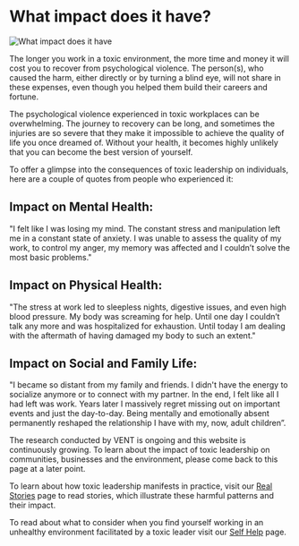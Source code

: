 # What impact does it have?

![What impact does it have](/images/getting_informed/What_impact_does_it_have.svg)

The longer you work in a toxic environment, the more time and money it will cost you to recover from psychological violence. The person(s), who caused the harm, either directly or by turning a blind eye, will not share in these expenses, even though you helped them build their careers and fortune.

The psychological violence experienced in toxic workplaces can be overwhelming. The journey to recovery can be long, and sometimes the injuries are so severe that they make it impossible to achieve the quality of life you once dreamed of. Without your health, it becomes highly unlikely that you can become the best version of yourself.

To offer a glimpse into the consequences of toxic leadership on individuals, here are a couple of quotes from people who experienced it:

## Impact on Mental Health:

"I felt like I was losing my mind. The constant stress and manipulation left me in a constant state of anxiety. I was unable to assess the quality of my work, to control my anger, my memory was affected and I couldn’t solve the most basic problems."

## Impact on Physical Health:

"The stress at work led to sleepless nights, digestive issues, and even high blood pressure. My body was screaming for help. Until one day I couldn’t talk any more and was hospitalized for exhaustion. Until today I am dealing with the aftermath of having damaged my body to such an extent."

## Impact on Social and Family Life:

"I became so distant from my family and friends. I didn't have the energy to socialize anymore or to connect with my partner. In the end, I felt like all I had left was work. Years later I massively regret missing out on important events and just the day-to-day. Being mentally and emotionally absent permanently reshaped the relationship I have with my, now, adult children”.

The research conducted by VENT is ongoing and this website is continuously growing. To learn about the impact of toxic leadership on communities, businesses and the environment, please come back to this page at a later point.

To learn about how toxic leadership manifests in practice, visit our [Real Stories](https://www.toxicleadershipvent.com/experiences) page to read stories, which illustrate these harmful patterns and their impact.

To read about what to consider when you find yourself working in an unhealthy environment facilitated by a toxic leader visit our [Self Help](https://www.toxicleadershipvent.com/support) page.
